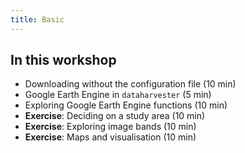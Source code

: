 ```yaml
---
title: Basic
---
```


:::{.callout-tip}
## In this workshop

- Downloading without the configuration file (10 min)
- Google Earth Engine in `dataharvester` (5 min)
- Exploring Google Earth Engine functions (10 min)
- **Exercise**: Deciding on a study area (10 min)
- **Exercise**: Exploring image bands (10 min)
- **Exercise**: Maps and visualisation (10 min)
:::